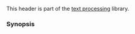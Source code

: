 {{cpp/header/title|text_encoding|notes={{mark c++26}}}}
{{cpp/header/navbar}}
This header is part of the [[cpp/text|text processing]] library.

{{dsc begin}}
{{dsc h1|Types}}
{{dsc inc|cpp/text/dsc text_encoding}}
{{dsc inc|cpp/text/text_encoding/dsc hash}}
{{dsc end}}

===Synopsis===
{{cpp/synopsis/text_encoding}}

{{langlinks|de|es|ja|ru|zh}}